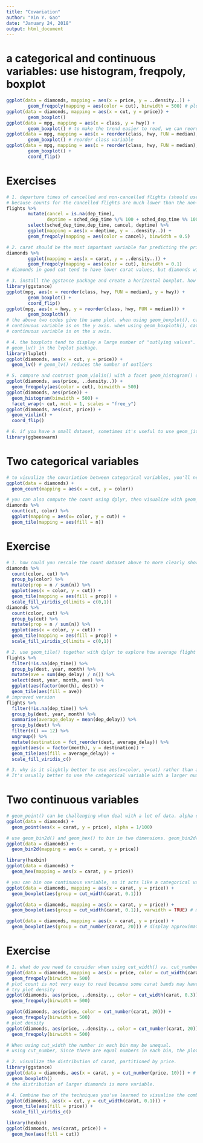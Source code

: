---
title: "Covariation"
author: "Xin Y. Gao"
date: "January 24, 2018"
output: html_document
---

# a categorical and continuous variables: use histogram, freqpoly, boxplot
```{r}
ggplot(data = diamonds, mapping = aes(x = price, y = ..density..)) +
        geom_freqpoly(mapping = aes(color = cut), binwidth = 500) # plot density
ggplot(data = diamonds, mapping = aes(x = cut, y = price)) +
        geom_boxplot()
ggplot(data = mpg, mapping = aes(x = class, y = hwy)) +
        geom_boxplot() # to make the trend easier to read, we can reorder class based on the median value of hwy
ggplot(data = mpg, mapping = aes(x = reorder(class, hwy, FUN = median), y = hwy)) +
        geom_boxplot() # reorder class variable
ggplot(data = mpg, mapping = aes(x = reorder(class, hwy, FUN = median), y = hwy)) +
        geom_boxplot() +
        coord_flip()
```

# Exercises
```{r}
# 1. departure times of cancelled and non-cancelled flights (should use density plot instead of count
# because counts for the cancelled flights are much lower than the non-cancelled flights)
flights %>% 
        mutate(cancel = is.na(dep_time),
               deptime = sched_dep_time %/% 100 + sched_dep_time %% 100/60) %>% 
        select(sched_dep_time,dep_time, cancel, deptime) %>% 
        ggplot(mapping = aes(x = deptime, y = ..density..)) +
        geom_freqpoly(mapping = aes(color = cancel), binwidth = 0.5)

# 2. carat should be the most important variable for predicting the price.
diamonds %>%
        ggplot(mapping = aes(x = carat, y = ..density..)) +
        geom_freqpoly(mapping = aes(color = cut), binwidth = 0.1)
# diamonds in good cut tend to have lower carat values, but diamonds with lower quality tend to have big carat values. 

# 3. install the ggstance package and create a horizontal boxplot. how does this compare to using coord_flip()?
library(ggstance)
ggplot(mpg, aes(x = reorder(class, hwy, FUN = median), y = hwy)) +
        geom_boxplot() +
        coord_flip()
ggplot(mpg, aes(x = hwy, y = reorder(class, hwy, FUN = median))) +
        geom_boxploth()
# the above two codes give the same plot. when using geom_boxplot(), categorical variable is on the x axis,
# continuous variable is on the y axis. when using geom_boxploth(), categorical variable is on the y axis and 
# continuous variable is on the x axis.

# 4. the boxplots tend to display a large number of "outlying values". one remedy is to use the 
# geom_lv() in the lvplot package.
library(lvplot)
ggplot(diamonds, aes(x = cut, y = price)) +
  geom_lv() # geom_lv() reduces the number of outliers

# 5. compare and contrast geom_violin() with a facet geom_histogram() or a colored geom_freqploy(), what' the pros and cons
ggplot(diamonds, aes(price, ..density..)) +
  geom_freqpoly(aes(color = cut), binwidth = 500)
ggplot(diamonds, aes(price)) +
  geom_histogram(binwidth = 500) +
  facet_wrap(~ cut, ncol = 1, scales = "free_y")
ggplot(diamonds, aes(cut, price)) +
  geom_violin() +
  coord_flip()

# 6. if you have a small dataset, sometimes it's useful to use geom_jitter() to see the relationship between a continuous and categorical variable.
library(ggbeeswarm)
```

# Two categorical variables
```{r}
# to visualize the covariation between categorical variables, you'll need to count the number of observations for each combination. you can use geom_count()
ggplot(data = diamonds) +
  geom_count(mapping = aes(x = cut, y = color))

# you can also compute the count using dplyr, then visualize with geom_tile()
diamonds %>% 
  count(cut, color) %>% 
  ggplot(mapping = aes(x= color, y = cut)) +
  geom_tile(mapping = aes(fill = n))
```

# Exercise
```{r}
# 1. how could you rescale the count dataset above to more clearly show the distribution of cut within color or color within cut?
diamonds %>% 
  count(color, cut) %>% 
  group_by(color) %>% 
  mutate(prop = n / sum(n)) %>% 
  ggplot(aes(x = color, y = cut)) +
  geom_tile(mapping = aes(fill = prop)) +
  scale_fill_viridis_c(limits = c(0,1))
diamonds %>% 
  count(color, cut) %>% 
  group_by(cut) %>% 
  mutate(prop = n / sum(n)) %>% 
  ggplot(aes(x = color, y = cut)) +
  geom_tile(mapping = aes(fill = prop)) +
  scale_fill_viridis_c(limits = c(0,1))

# 2. use geom_tile() together with dplyr to explore how average flight delays vary by destination and month of year. 
flights %>% 
  filter(!is.na(dep_time)) %>% 
  group_by(dest, year, month) %>% 
  mutate(ave = sum(dep_delay) / n()) %>% 
  select(dest, year, month, ave) %>% 
  ggplot(aes(factor(month), dest)) +
  geom_tile(aes(fill = ave))
# improved version
flights %>% 
  filter(!is.na(dep_time)) %>% 
  group_by(dest, year, month) %>% 
  summarise(average_delay = mean(dep_delay)) %>% 
  group_by(dest) %>% 
  filter(n() == 12) %>% 
  ungroup() %>% 
  mutate(destination = fct_reorder(dest, average_delay)) %>% 
  ggplot(aes(x = factor(month), y = destination)) +
  geom_tile(aes(fill = average_delay)) +
  scale_fill_viridis_c()

# 3. why is it slightly better to use aes(x=color, y=cut) rather than aes(x= cut, y=color) in the example above?
# It's usually better to use the categorical variable with a larger number of categories or the longer labels on the y axis. 
```

# Two continuous variables
```{r}
# geom_point() can be challenging when deal with a lot of data. alpha can be used to aleviate this
ggplot(data = diamonds) +
  geom_point(aes(x = carat, y = price), alpha = 1/100)

# use geom_bin2d() and geom_hex() to bin in two dimensions. geom_bin2d() and geom_hex() divide the coordinate plane into 2d bins and then use a fill color to display how many points fall into each bin
ggplot(data = diamonds) +
  geom_bin2d(mapping = aes(x = carat, y = price))

library(hexbin)
ggplot(data = diamonds) +
  geom_hex(mapping = aes(x = carat, y = price))

# you can bin one continuous variable, so it acts like a categorical variable.
ggplot(data = diamonds, mapping = aes(x = carat, y = price)) +
  geom_boxplot(aes(group = cut_width(carat, 0.1)))

ggplot(data = diamonds, mapping = aes(x = carat, y = price)) +
  geom_boxplot(aes(group = cut_width(carat, 0.1)), varwidth = TRUE) # make the width of the boxplot proportional to the number of points

ggplot(data = diamonds, mapping = aes(x = carat, y = price)) +
  geom_boxplot(aes(group = cut_number(carat, 20))) # display approximately the same number of points in each bin
```

# Exercise
```{r}
# 1. what do you need to consider when using cut_width() vs. cut_number()
ggplot(data = diamonds, mapping = aes(x = price, color = cut_width(carat, 0.3))) +
  geom_freqpoly(binwidth = 500)
# plot count is not very easy to read because some carat bands may have very few diamonds, so the shape of the line is very hard to tell.
# try plot density
ggplot(diamonds, aes(price, ..density.., color = cut_width(carat, 0.3))) +
  geom_freqpoly(binwidth = 500)

ggplot(diamonds, aes(price, color = cut_number(carat, 20))) +
  geom_freqpoly(binwidth = 500)
# plot density
ggplot(diamonds, aes(price, ..density.., color = cut_number(carat, 20))) +
  geom_freqpoly(binwidth = 500)

# When using cut_width the number in each bin may be unequal. 
# using cut_number, Since there are equal numbers in each bin, the plot looks similar if density is used for the y aesthetic (although the values are on a different scale).

# 2. visualize the distribution of carat, partitioned by price.
library(ggstance)
ggplot(data = diamonds, aes(x = carat, y = cut_number(price, 10))) + # cut the price into 10 bins
  geom_boxploth()
# the distribution of larger diamonds is more variable. 

# 4. Combine two of the techniques you've learned to visualise the combined distribution of cut, carat, and price.
ggplot(diamonds, aes(x = cut, y = cut_width(carat, 0.1))) +
  geom_tile(aes(fill = price)) +
  scale_fill_viridis_c()

library(hexbin)
ggplot(diamonds, aes(carat, price)) +
  geom_hex(aes(fill = cut))
```